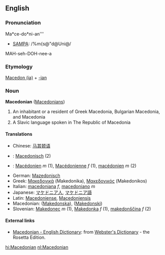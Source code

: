 ==English==
===Pronunciation===
Ma*ce-do*ni-an'''
*[[SAMPA]]: /%m{s@"d@Uni@/
MAH-seh-DOH-nee-a

===Etymology===
[[Macedonia|Macedon (ia)]] + [[-ian]]

=== Noun ===
'''Macedonian''' ([[Macedonians]])

#An inhabitant or a resident of Greek Macedonia, Bulgarian Macedonia, and Macedonia
#A Slavic language spoken in The Republic of Macedonia

====Translations====
*Chinese: [[马其顿语]]
*{{nl}}: [[Macedonisch]] (2)
*{{fr}}: [[Macédonien]] ''m'' (1), [[Macédonienne]] ''f'' (1), [[macédonien]] ''m'' (2)
*German: [[Mazedonisch]]
*Greek: [[Μακεδονικά]] (Makedonika), [[Μακεδονικός]] (Makedonikos)
*Italian: [[macedoniana]] ''f'', [[macedoniano]] ''m''
*Japanese: [[マケドニア人]], [[マケドニア語]]
*Latin: [[Macedoniense]], [[Macedoniensis]]
*Macedonian: ([[Makedonska]]), ([[Makedonski]])
*Slovenian: [[Makedonec]] ''m'' (1), [[Makedonka]] ''f'' (1), [[makedonščina]] ''f'' (2)

==== External links====
*[http://www.websters-online-dictionary.org/definition/Macedonian-english/ Macedonian - English Dictionary]: from [http://www.websters-online-dictionary.org/ Webster's Dictionary] - the Rosetta Edition.

[[hi:Macedonian]]
[[nl:Macedonian]]